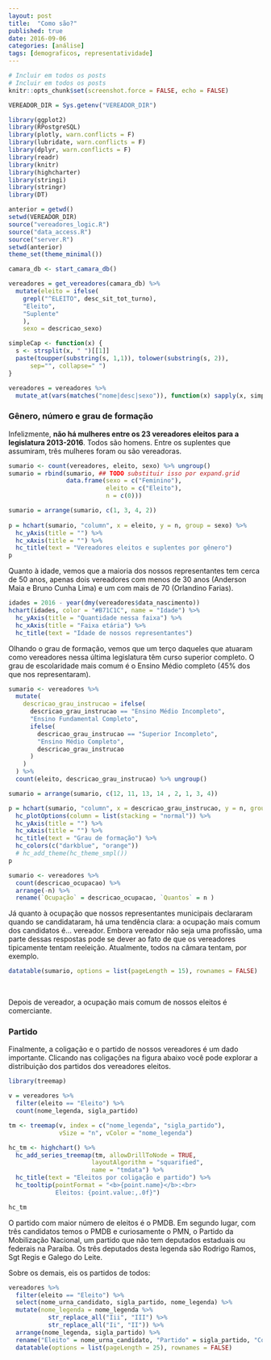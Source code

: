 ```yaml
---
layout: post
title:  "Como são?"
published: true
date: 2016-09-06
categories: [análise]
tags: [demograficos, representatividade]
---
```


```r
# Incluir em todos os posts
# Incluir em todos os posts
knitr::opts_chunk$set(screenshot.force = FALSE, echo = FALSE)
```

```r
VEREADOR_DIR = Sys.getenv("VEREADOR_DIR")

library(ggplot2)
library(RPostgreSQL)
library(plotly, warn.conflicts = F)
library(lubridate, warn.conflicts = F)
library(dplyr, warn.conflicts = F)
library(readr)
library(knitr)
library(highcharter)
library(stringi)
library(stringr)
library(DT)

anterior = getwd()
setwd(VEREADOR_DIR)
source("vereadores_logic.R")
source("data_access.R")
source("server.R")
setwd(anterior) 
theme_set(theme_minimal())

camara_db <- start_camara_db()
```


```r
vereadores = get_vereadores(camara_db) %>%
  mutate(eleito = ifelse(
    grepl("^ELEITO", desc_sit_tot_turno),
    "Eleito",
    "Suplente"
    ),
    sexo = descricao_sexo) 

simpleCap <- function(x) {
  s <- strsplit(x, " ")[[1]]
  paste(toupper(substring(s, 1,1)), tolower(substring(s, 2)),
      sep="", collapse=" ")
}

vereadores = vereadores %>% 
  mutate_at(vars(matches("nome|desc|sexo")), function(x) sapply(x, simpleCap))
```

### Gênero, número e grau de formação

Infelizmente, **não há mulheres entre os 23 vereadores eleitos para a legislatura 2013-2016**. Todos são homens. Entre os suplentes que assumiram, três mulheres foram ou são vereadoras. 

```r
sumario <- count(vereadores, eleito, sexo) %>% ungroup()
sumario = rbind(sumario, ## TODO substituir isso por expand.grid
                data.frame(sexo = c("Feminino"), 
                           eleito = c("Eleito"), 
                           n = c(0)))

sumario = arrange(sumario, c(1, 3, 4, 2)) 
  
p = hchart(sumario, "column", x = eleito, y = n, group = sexo) %>% 
  hc_yAxis(title = "") %>% 
  hc_xAxis(title = "") %>% 
  hc_title(text = "Vereadores eleitos e suplentes por gênero")
p
```

Quanto à idade, vemos que a maioria dos nossos representantes tem cerca de 50 anos, apenas dois vereadores com menos de 30 anos (Anderson Maia e Bruno Cunha Lima) e um com mais de 70 (Orlandino Farias).

```r
idades = 2016 - year(dmy(vereadores$data_nascimento))
hchart(idades, color = "#B71C1C", name = "Idade") %>% 
  hc_yAxis(title = "Quantidade nessa faixa") %>% 
  hc_xAxis(title = "Faixa etária") %>% 
  hc_title(text = "Idade de nossos representantes")
```

Olhando o grau de formação, vemos que um terço daqueles que atuaram como vereadores nessa última legislatura têm curso superior completo. O grau de escolaridade mais comum é o Ensino Médio completo (45% dos que nos representaram).

```r
sumario <- vereadores %>% 
  mutate(
    descricao_grau_instrucao = ifelse(
      descricao_grau_instrucao == "Ensino Médio Incompleto",
      "Ensino Fundamental Completo",
      ifelse(
        descricao_grau_instrucao == "Superior Incompleto",
        "Ensino Médio Completo",
        descricao_grau_instrucao
      )
    )
  ) %>% 
  count(eleito, descricao_grau_instrucao) %>% ungroup()

sumario = arrange(sumario, c(12, 11, 13, 14 , 2, 1, 3, 4))

p = hchart(sumario, "column", x = descricao_grau_instrucao, y = n, group = eleito) %>% 
  hc_plotOptions(column = list(stacking = "normal")) %>% 
  hc_yAxis(title = "") %>% 
  hc_xAxis(title = "") %>% 
  hc_title(text = "Grau de formação") %>% 
  hc_colors(c("darkblue", "orange"))
  # hc_add_theme(hc_theme_smpl())
p
```


```r
sumario <- vereadores %>% 
  count(descricao_ocupacao) %>% 
  arrange(-n) %>% 
  rename(`Ocupação` = descricao_ocupacao, `Quantos` = n )
```

Já quanto à ocupação que nossos representantes municipais declararam quando se candidataram, há uma tendência clara: a ocupação mais comum dos candidatos é... vereador. Embora vereador não seja uma profissão, uma parte dessas respostas pode se dever ao fato de que os vereadores tipicamente tentam reeleição. Atualmente, todos na câmara tentam, por exemplo. 

```r
datatable(sumario, options = list(pageLength = 15), rownames = FALSE)
```

<br> 

Depois de vereador, a ocupação mais comum de nossos eleitos é comerciante. 

### Partido

Finalmente, a coligação e o partido de nossos vereadores é um dado importante. Clicando nas coligações na figura abaixo você pode explorar a distribuição dos partidos dos vereadores eleitos. 

```r
library(treemap)

v = vereadores %>% 
  filter(eleito == "Eleito") %>% 
  count(nome_legenda, sigla_partido)

tm <- treemap(v, index = c("nome_legenda", "sigla_partido"),
              vSize = "n", vColor = "nome_legenda")
```


```r
hc_tm <- highchart() %>% 
  hc_add_series_treemap(tm, allowDrillToNode = TRUE,
                       layoutAlgorithm = "squarified",
                       name = "tmdata") %>% 
  hc_title(text = "Eleitos por coligação e partido") %>% 
  hc_tooltip(pointFormat = "<b>{point.name}</b>:<br>
             Eleitos: {point.value:,.0f}")

hc_tm 
```

O partido com maior número de eleitos é o PMDB. Em segundo lugar, com três candidatos temos o PMDB e curiosamente o PMN, o Partido da Mobilização Nacional, um partido que não tem deputados estaduais ou federais na Paraíba. Os três deputados desta legenda são Rodrigo Ramos, Sgt Regis e Galego do Leite. 

Sobre os demais, eis os partidos de todos: 

```r
vereadores %>% 
  filter(eleito == "Eleito") %>% 
  select(nome_urna_candidato, sigla_partido, nome_legenda) %>% 
  mutate(nome_legenda = nome_legenda %>% 
           str_replace_all("Iii", "III") %>% 
           str_replace_all("Ii", "II")) %>% 
  arrange(nome_legenda, sigla_partido) %>%
  rename("Eleito" = nome_urna_candidato, "Partido" = sigla_partido, "Coligação" = nome_legenda) %>% 
  datatable(options = list(pageLength = 25), rownames = FALSE)
```

